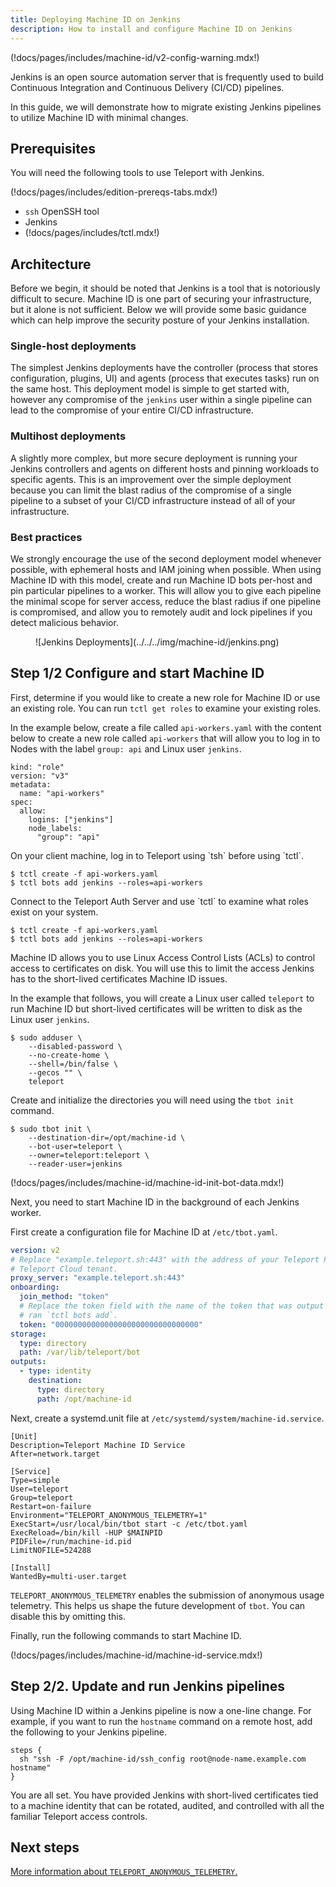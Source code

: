 ```yaml
---
title: Deploying Machine ID on Jenkins
description: How to install and configure Machine ID on Jenkins
---
```


(!docs/pages/includes/machine-id/v2-config-warning.mdx!)

Jenkins is an open source automation server that is frequently used to build
Continuous Integration and Continuous Delivery (CI/CD) pipelines.

In this guide, we will demonstrate how to migrate existing Jenkins pipelines to
utilize Machine ID with minimal changes.

## Prerequisites

You will need the following tools to use Teleport with Jenkins.

(!docs/pages/includes/edition-prereqs-tabs.mdx!)

- `ssh` OpenSSH tool
- Jenkins
- (!docs/pages/includes/tctl.mdx!)

## Architecture

Before we begin, it should be noted that Jenkins is a tool that is notoriously
difficult to secure. Machine ID is one part of securing your infrastructure,
but it alone is not sufficient. Below we will provide some basic guidance which
can help improve the security posture of your Jenkins installation.

### Single-host deployments

The simplest Jenkins deployments have the
controller (process that stores configuration, plugins, UI) and agents (process
that executes tasks) run on the same host. This deployment model is simple to
get started with, however any compromise of the `jenkins` user within a single
pipeline can lead to the compromise of your entire CI/CD infrastructure.

### Multihost deployments

A slightly more complex, but more secure deployment
is running your Jenkins controllers and agents on different hosts and pinning
workloads to specific agents. This is an improvement over the simple deployment
because you can limit the blast radius of the compromise of a single pipeline
to a subset of your CI/CD infrastructure instead of all of your infrastructure.

### Best practices

We strongly encourage the use of the second deployment model whenever possible,
with ephemeral hosts and IAM joining when possible. When using Machine ID with
this model, create and run Machine ID bots per-host and pin particular
pipelines to a worker. This will allow you to give each pipeline the minimal
scope for server access, reduce the blast radius if one pipeline is
compromised, and allow you to remotely audit and lock pipelines if you detect
malicious behavior.

<Figure align="left" bordered caption="Jenkins Deployments">
  ![Jenkins Deployments](../../../img/machine-id/jenkins.png)
</Figure>

## Step 1/2 Configure and start Machine ID

First, determine if you would like to create a new role for Machine ID or use
an existing role. You can run `tctl get roles` to examine your existing roles.

In the example below, create a file called `api-workers.yaml` with the content below
to create a new role called `api-workers` that will allow you to log in to Nodes
with the label `group: api` and Linux user `jenkins`.

```
kind: "role"
version: "v3"
metadata:
  name: "api-workers"
spec:
  allow:
    logins: ["jenkins"]
    node_labels:
      "group": "api"
```

<Tabs>
<TabItem scope={["cloud"]} label="Teleport Enterprise Cloud">
On your client machine, log in to Teleport using `tsh` before using `tctl`.

```code
$ tctl create -f api-workers.yaml
$ tctl bots add jenkins --roles=api-workers
```
</TabItem>
<TabItem scope={["oss","enterprise"]} label="Self-Hosted">
Connect to the Teleport Auth Server and use `tctl` to examine what roles exist on
your system.

```code
$ tctl create -f api-workers.yaml
$ tctl bots add jenkins --roles=api-workers
```
</TabItem>

</Tabs>

Machine ID allows you to use Linux Access Control Lists (ACLs) to control
access to certificates on disk. You will use this to limit the access Jenkins
has to the short-lived certificates Machine ID issues.

In the example that follows, you will create a Linux user called `teleport` to
run Machine ID but short-lived certificates will be written to disk as the
Linux user `jenkins`.

```code
$ sudo adduser \
    --disabled-password \
    --no-create-home \
    --shell=/bin/false \
    --gecos "" \
    teleport
```

Create and initialize the directories you will need using the `tbot init`
command.

```code
$ sudo tbot init \
    --destination-dir=/opt/machine-id \
    --bot-user=teleport \
    --owner=teleport:teleport \
    --reader-user=jenkins
```

(!docs/pages/includes/machine-id/machine-id-init-bot-data.mdx!)

Next, you need to start Machine ID in the background of each Jenkins worker.

First create a configuration file for Machine ID at `/etc/tbot.yaml`.

```yaml
version: v2
# Replace "example.teleport.sh:443" with the address of your Teleport Proxy or
# Teleport Cloud tenant.
proxy_server: "example.teleport.sh:443"
onboarding:
  join_method: "token"
  # Replace the token field with the name of the token that was output when you
  # ran `tctl bots add`.
  token: "00000000000000000000000000000000"
storage:
  type: directory
  path: /var/lib/teleport/bot
outputs:
  - type: identity
    destination:
      type: directory
      path: /opt/machine-id
```

Next, create a systemd.unit file at `/etc/systemd/system/machine-id.service`.

```systemd
[Unit]
Description=Teleport Machine ID Service
After=network.target

[Service]
Type=simple
User=teleport
Group=teleport
Restart=on-failure
Environment="TELEPORT_ANONYMOUS_TELEMETRY=1"
ExecStart=/usr/local/bin/tbot start -c /etc/tbot.yaml
ExecReload=/bin/kill -HUP $MAINPID
PIDFile=/run/machine-id.pid
LimitNOFILE=524288

[Install]
WantedBy=multi-user.target
```

`TELEPORT_ANONYMOUS_TELEMETRY` enables the submission of anonymous usage
telemetry. This helps us shape the future development of `tbot`. You can disable
this by omitting this.

Finally, run the following commands to start Machine ID.

(!docs/pages/includes/machine-id/machine-id-service.mdx!)

## Step 2/2. Update and run Jenkins pipelines

Using Machine ID within a Jenkins pipeline is now a one-line change. For
example, if you want to run the `hostname` command on a remote host, add the
following to your Jenkins pipeline.

```
steps {
  sh "ssh -F /opt/machine-id/ssh_config root@node-name.example.com hostname"
}
```

You are all set. You have provided Jenkins with short-lived certificates tied
to a machine identity that can be rotated, audited, and controlled with all the
familiar Teleport access controls.

## Next steps

[More information about `TELEPORT_ANONYMOUS_TELEMETRY`.](../reference/telemetry.mdx)

